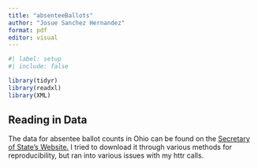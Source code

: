 ```yaml
---
title: "absenteeBallots"
author: "Josue Sanchez Hernandez"
format: pdf
editor: visual
---
```


```r
#| label: setup
#| include: false

library(tidyr)
library(readxl)
library(XML)
```

## Reading in Data

The data for absentee ballot counts in Ohio can be found on the [Secretary of State's Website.](https://www.ohiosos.gov/elections/voters/about-this-election/2023-general-absenteereport/) I tried to download it through various methods for reproducibility, but ran into various issues with my httr calls.

```{}
```
